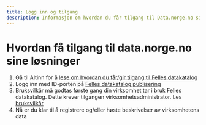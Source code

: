 ```yaml
---
title: Logg inn og tilgang
description: Informasjon om hvordan du får tilgang til Data.norge.no sine løsninger.
---
```


# Hvordan få tilgang til data.norge.no sine løsninger

1. Gå til Altinn for å [lese om hvordan du får/gir tilgang til Felles datakatalog](https://info.altinn.no/skjemaoversikt/digitaliseringsdirektoratet/felles-datakatalog/)
2. Logg inn med ID-porten på [Felles datakatalog publisering](https://data.norge.no/publishing)
3. Bruksvilkår må godtas første gang din virksomhet tar i bruk Felles datakatalog. Dette krever tilgangen virksomhetsadministrator. Les [bruksvilkår](https://data.norge.no/publishing/terms-of-use)
4. Nå er du klar til å registrere og/eller høste beskrivelser av virksomhetens data